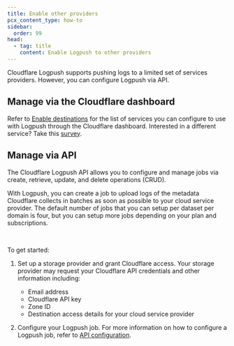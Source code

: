 ```yaml
---
title: Enable other providers
pcx_content_type: how-to
sidebar:
  order: 99
head:
  - tag: title
    content: Enable Logpush to other providers
---
```



Cloudflare Logpush supports pushing logs to a limited set of services providers. However, you can configure Logpush via API.

## Manage via the Cloudflare dashboard

Refer to [Enable destinations](/logs/get-started/enable-destinations/) for the list of services you can configure to use with Logpush through the Cloudflare dashboard. Interested in a different service? Take this [survey](https://docs.google.com/forms/d/e/1FAIpQLScwOSabROywVajpMX2ZYCVl3saYs11cP4NIC8QR-wmOAnxOtA/viewform).

## Manage via API

The Cloudflare Logpush API allows you to configure and manage jobs via create, retrieve, update, and delete operations (CRUD).

With Logpush, you can create a job to upload logs of the metadata Cloudflare collects in batches as soon as possible to your cloud service provider. The default number of jobs that you can setup per dataset per domain is four, but you can setup more jobs depending on your plan and subscriptions.

<Render file="enable-read-permissions" /> <br />

To get started:

1. Set up a storage provider and grant Cloudflare access. Your storage provider may request your Cloudflare API credentials and other information including:

   - Email address
   - Cloudflare API key
   - Zone ID
   - Destination access details for your cloud service provider

2. Configure your Logpush job. For more information on how to configure a Logpush job, refer to [API configuration](/logs/get-started/api-configuration/).
